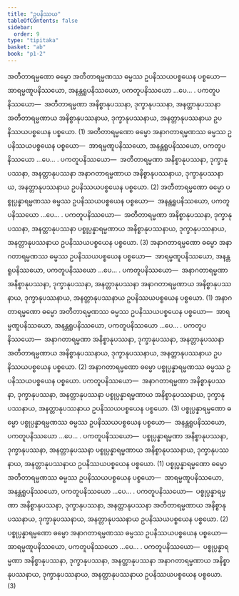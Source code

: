 ```yaml
---
title: "ဥပနိဿယ"
tableOfContents: false
sidebar:
  order: 9
type: "tipitaka"
basket: "ab"
book: "p1-2"
---
```



<DynamicBreadcrumb />

<Division number="31" book="p1-2" e="ch" v="37" p="428">

<Paragraph number="2720" book="p1-2">
အတီတာရမ္မဏော ဓမ္မော အတီတာရမ္မဏဿ ဓမ္မဿ ဥပနိဿယပစ္စယေန ပစ္စယော—  အာရမ္မဏူပနိဿယော, အနန္တရူပနိဿယော, ပကတူပနိဿယော …ပေ… . <Emphasis>ပကတူပနိဿယော</Emphasis>—  အတီတာရမ္မဏာ အနိစ္စာနုပဿနာ, ဒုက္ခာနုပဿနာ, အနတ္တာနုပဿနာ အတီတာရမ္မဏာယ အနိစ္စာနုပဿနာယ, ဒုက္ခာနုပဿနာယ, အနတ္တာနုပဿနာယ ဥပနိဿယပစ္စယေန ပစ္စယော. (1)
</Paragraph>

<Paragraph number="2721" book="p1-2">
အတီတာရမ္မဏော ဓမ္မော အနာဂတာရမ္မဏဿ ဓမ္မဿ ဥပနိဿယပစ္စယေန ပစ္စယော—  အာရမ္မဏူပနိဿယော, အနန္တရူပနိဿယော, ပကတူပနိဿယော …ပေ… . <Emphasis>ပကတူပနိဿယော</Emphasis>—  အတီတာရမ္မဏာ အနိစ္စာနုပဿနာ, ဒုက္ခာနုပဿနာ, အနတ္တာနုပဿနာ အနာဂတာရမ္မဏာယ အနိစ္စာနုပဿနာယ, ဒုက္ခာနုပဿနာယ, အနတ္တာနုပဿနာယ ဥပနိဿယပစ္စယေန ပစ္စယော. (2)
</Paragraph>

<Paragraph number="2722" book="p1-2">
အတီတာရမ္မဏော ဓမ္မော ပစ္စုပ္ပန္နာရမ္မဏဿ ဓမ္မဿ ဥပနိဿယပစ္စယေန ပစ္စယော—  အနန္တရူပနိဿယော, ပကတူပနိဿယော …ပေ… . <Emphasis>ပကတူပနိဿယော</Emphasis>—  အတီတာရမ္မဏာ အနိစ္စာနုပဿနာ, ဒုက္ခာနုပဿနာ, အနတ္တာနုပဿနာ ပစ္စုပ္ပန္နာရမ္မဏာယ အနိစ္စာနုပဿနာယ, ဒုက္ခာနုပဿနာယ, အနတ္တာနုပဿနာယ ဥပနိဿယပစ္စယေန ပစ္စယော. (3)
</Paragraph>

</Division>
<Division number="32" book="p1-2" e="ch" v="37" p="429">

<Paragraph number="2723" book="p1-2">
အနာဂတာရမ္မဏော ဓမ္မော အနာဂတာရမ္မဏဿ ဓမ္မဿ ဥပနိဿယပစ္စယေန ပစ္စယော—  အာရမ္မဏူပနိဿယော, အနန္တရူပနိဿယော, ပကတူပနိဿယော …ပေ… . <Emphasis>ပကတူပနိဿယော</Emphasis>—  အနာဂတာရမ္မဏာ အနိစ္စာနုပဿနာ, ဒုက္ခာနုပဿနာ, အနတ္တာနုပဿနာ အနာဂတာရမ္မဏာယ အနိစ္စာနုပဿနာယ, ဒုက္ခာနုပဿနာယ, အနတ္တာနုပဿနာယ ဥပနိဿယပစ္စယေန ပစ္စယော. (1)
</Paragraph>

<Paragraph number="2724" book="p1-2">
အနာဂတာရမ္မဏော ဓမ္မော အတီတာရမ္မဏဿ ဓမ္မဿ ဥပနိဿယပစ္စယေန ပစ္စယော—  အာရမ္မဏူပနိဿယော, အနန္တရူပနိဿယော, ပကတူပနိဿယော …ပေ… . <Emphasis>ပကတူပနိဿယော</Emphasis>—  အနာဂတာရမ္မဏာ အနိစ္စာနုပဿနာ, ဒုက္ခာနုပဿနာ, အနတ္တာနုပဿနာ အတီတာရမ္မဏာယ အနိစ္စာနုပဿနာယ, ဒုက္ခာနုပဿနာယ, အနတ္တာနုပဿနာယ ဥပနိဿယပစ္စယေန ပစ္စယော. (2)
</Paragraph>

<Paragraph number="2725" book="p1-2">
အနာဂတာရမ္မဏော ဓမ္မော ပစ္စုပ္ပန္နာရမ္မဏဿ ဓမ္မဿ ဥပနိဿယပစ္စယေန ပစ္စယော. <Emphasis>ပကတူပနိဿယော</Emphasis>—  အနာဂတာရမ္မဏာ အနိစ္စာနုပဿနာ, ဒုက္ခာနုပဿနာ, အနတ္တာနုပဿနာ ပစ္စုပ္ပန္နာရမ္မဏာယ အနိစ္စာနုပဿနာယ, ဒုက္ခာနုပဿနာယ, အနတ္တာနုပဿနာယ ဥပနိဿယပစ္စယေန ပစ္စယော. (3)
</Paragraph>

</Division>
<Division number="33" book="p1-2" e="ch" v="37" p="429">

<Paragraph number="2726" book="p1-2">
ပစ္စုပ္ပန္နာရမ္မဏော ဓမ္မော ပစ္စုပ္ပန္နာရမ္မဏဿ ဓမ္မဿ ဥပနိဿယပစ္စယေန ပစ္စယော—  အနန္တရူပနိဿယော, ပကတူပနိဿယော …ပေ… . <Emphasis>ပကတူပနိဿယော</Emphasis>—  ပစ္စုပ္ပန္နာရမ္မဏာ အနိစ္စာနုပဿနာ, ဒုက္ခာနုပဿနာ, အနတ္တာနုပဿနာ ပစ္စုပ္ပန္နာရမ္မဏာယ အနိစ္စာနုပဿနာယ, ဒုက္ခာနုပဿနာယ, အနတ္တာနုပဿနာယ ဥပနိဿယပစ္စယေန ပစ္စယော. (1)
</Paragraph>

<Paragraph number="2727" book="p1-2">
ပစ္စုပ္ပန္နာရမ္မဏော ဓမ္မော အတီတာရမ္မဏဿ ဓမ္မဿ ဥပနိဿယပစ္စယေန ပစ္စယော—  အာရမ္မဏူပနိဿယော, အနန္တရူပနိဿယော, ပကတူပနိဿယော …ပေ… . <Emphasis>ပကတူပနိဿယော</Emphasis>—  ပစ္စုပ္ပန္နာရမ္မဏာ အနိစ္စာနုပဿနာ, ဒုက္ခာနုပဿနာ, အနတ္တာနုပဿနာ အတီတာရမ္မဏာယ အနိစ္စာနုပဿနာယ, ဒုက္ခာနုပဿနာယ, အနတ္တာနုပဿနာယ ဥပနိဿယပစ္စယေန ပစ္စယော. (2)
</Paragraph>

<Paragraph number="2728" book="p1-2">
ပစ္စုပ္ပန္နာရမ္မဏော ဓမ္မော အနာဂတာရမ္မဏဿ ဓမ္မဿ ဥပနိဿယပစ္စယေန ပစ္စယော—  အာရမ္မဏူပနိဿယော, ပကတူပနိဿယော …ပေ… . <Emphasis>ပကတူပနိဿယော</Emphasis>—  ပစ္စုပ္ပန္နာရမ္မဏာ အနိစ္စာနုပဿနာ, ဒုက္ခာနုပဿနာ, အနတ္တာနုပဿနာ အနာဂတာရမ္မဏာယ အနိစ္စာနုပဿနာယ, ဒုက္ခာနုပဿနာယ, အနတ္တာနုပဿနာယ ဥပနိဿယပစ္စယေန ပစ္စယော. (3)
</Paragraph>
</Division>